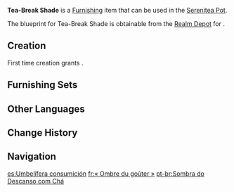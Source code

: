 {{Furnishing Infobox
|id             = 373365
|image          = Item Tea-Break Shade.png
|category       = Landscape
|subcategory    = Large Object
|quality        = 3
|adeptal_energy = 60
|load           = 35
|reduced_load   = 24
|description    = A parasol made from a frame of [[Adhigama Wood]] and red cloth. It has a counterweight at its base, making it quite steady, and is often placed outside cafés and restaurants to provide shade for guests. Even if the customers get too much of a kick from their wonderful coffee and shuck their inhibitions, they won't be able to knock this parasol over so easily...
|mention        = 
|blueprint      = Realm Depot
|source1        = 
}}
'''Tea-Break Shade''' is a [[Furnishing]] item that can be used in the [[Serenitea Pot]].

The blueprint for Tea-Break Shade is obtainable from the [[Realm Depot]] for {{Item|Realm Currency|24|x=160}}.

==Creation==
First time creation grants {{Item|Trust|24|x=60}}.
{{Recipe
|type = Creation
|time = 14h
|Adhigama Wood = 4
|Fabric = 4
|Red Dye = 4
|sort = Adhigama Wood;Fabric;Red Dye
}}

==Furnishing Sets==
{{Craft Usage|type=Furnishing Set}}

==Other Languages==
{{Other Languages
|default_hidden = 1
|en      = Tea-Break Shade
|zhs     = 「茶歇的阴凉」
|zhs_rm  = "Cháxiē de Yīnliáng"
|zht     = 「茶歇的陰涼」
|zht_rm  = "Cháxiē de Yīnliáng"
|ja      = 「チャイタイムの涼」
|ja_rm   = "Chaitaimu no Ryou"
|ko      = 「차 한 잔의 그늘막」
|ko_rm   = "Cha Han Jan-ui Geuneulmak"
|es      = Umbelífera consumición
|fr      = «&nbsp;Ombre du goûter&nbsp;»
|ru      = Чаепитие в тени
|th      = "ความร่มเย็นในยามพักดื่มชา"
|th_rm   = 
|vi      = Bóng Râm Thưởng Trà
|de      = „Schattiges Plätzchen für Teepausen“
|id      = Rindang Santai Teh
|pt      = Sombra do Descanso com Chá
|tr      = Çay Molası Gölgeliği
|it      = Ombrellone Pausa del tè
}}

==Change History==
{{Change History|3.3}}

==Navigation==
{{Furnishing Navbox|exterior}}

[[es:Umbelífera consumición]]
[[fr:« Ombre du goûter »]]
[[pt-br:Sombra do Descanso com Chá]]